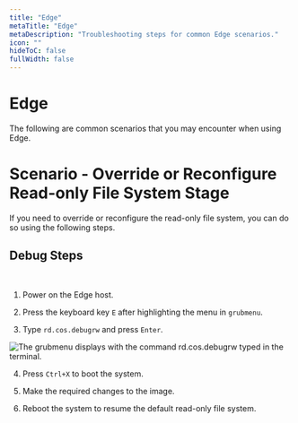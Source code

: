 ```yaml
---
title: "Edge"
metaTitle: "Edge"
metaDescription: "Troubleshooting steps for common Edge scenarios."
icon: ""
hideToC: false
fullWidth: false
---
```




# Edge

The following are common scenarios that you may encounter when using Edge. 

# Scenario - Override or Reconfigure Read-only File System Stage

If you need to override or reconfigure the read-only file system, you can do so using the following steps.

## Debug Steps

<br />

1. Power on the Edge host.


2. Press the keyboard key `E` after highlighting the menu in `grubmenu`.


3. Type `rd.cos.debugrw` and press `Enter`.

![The grubmenu displays with the command rd.cos.debugrw typed in the terminal.](/troubleshooting_edge_grub-menu.png)


4. Press `Ctrl+X` to boot the system.


5. Make the required changes to the image.


6. Reboot the system to resume the default read-only file system.   

<br />
